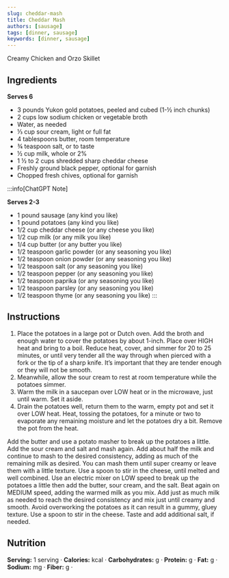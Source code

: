 ```yaml
---
slug: cheddar-mash
title: Cheddar Mash
authors: [sausage]
tags: [dinner, sausage]
keywords: [dinner, sausage]
---
```


Creamy Chicken and Orzo Skillet
<!-- <img src="/img/chicken-and-orzo-skillet.jpg" alt="Creamy Chicken And Orzo Skillet Picture" width="800" height="670" /> -->

<!-- truncate -->


## Ingredients
**Serves 6**
- 3 pounds Yukon gold potatoes, peeled and cubed (1-½ inch chunks)
- 2 cups low sodium chicken or vegetable broth
- Water, as needed
- ⅓ cup sour cream, light or full fat
- 4 tablespoons butter, room temperature
- ¾ teaspoon salt, or to taste
- ½ cup milk, whole or 2%
- 1 ½ to 2 cups shredded sharp cheddar cheese
- Freshly ground black pepper, optional for garnish
- Chopped fresh chives, optional for garnish

:::info[ChatGPT Note]

**Serves 2-3** 
- 1 pound sausage (any kind you like)
- 1 pound potatoes (any kind you like)
- 1/2 cup cheddar cheese (or any cheese you like)
- 1/2 cup milk (or any milk you like)
- 1/4 cup butter (or any butter you like)
- 1/2 teaspoon garlic powder (or any seasoning you like)
- 1/2 teaspoon onion powder (or any seasoning you like)
- 1/2 teaspoon salt (or any seasoning you like)
- 1/2 teaspoon pepper (or any seasoning you like)
- 1/2 teaspoon paprika (or any seasoning you like)
- 1/2 teaspoon parsley (or any seasoning you like)
- 1/2 teaspoon thyme (or any seasoning you like)
:::

## Instructions 
1. Place the potatoes in a large pot or Dutch oven. Add the broth and enough water to cover the potatoes by about 1-inch. 
Place over HIGH heat and bring to a boil. Reduce heat, cover, and simmer for 20 to 25 minutes, or until very tender all the way 
through when pierced with a fork or the tip of a sharp knife. It’s important that they are tender enough or they will not be smooth.
2. Meanwhile, allow the sour cream to rest at room temperature while the potatoes simmer.
3. Warm the milk in a saucepan over LOW heat or in the microwave, just until warm. Set it aside.
4. Drain the potatoes well, return them to the warm, empty pot and set it over LOW heat. Heat, tossing the potatoes, for a minute or two to 
evaporate any remaining moisture and let the potatoes dry a bit. Remove the pot from the heat.

<Tabs>
  <TabItem value="Hand Mashing Instructions" label="Hand Mashing Instructions">Add the butter and use a potato masher to break up the potatoes a little. Add the sour cream and salt and mash again. Add about half the milk and continue to mash to the desired consistency, adding as much of the remaining milk as desired. You can mash them until super creamy or leave them with a little texture. Use a spoon to stir in the cheese, until melted and well combined.</TabItem>
  <TabItem value="Elecrtic Mixer Instructions" label="Electric Mixer Instructions">Use an electric mixer on LOW speed to break up the potatoes a little then add the butter, sour cream, and the salt. Beat again on MEDIUM speed, adding the warmed milk as you mix. Add just as much milk as needed to reach the desired consistency and mix just until creamy and smooth. Avoid overworking the potatoes as it can result in a gummy, gluey texture. Use a spoon to stir in the cheese. Taste and add additional salt, if needed.</TabItem>  
</Tabs>

## Nutrition
**Serving:** 1 serving · 
**Calories:** kcal · 
**Carbohydrates:** g · 
**Protein:** g · 
**Fat:** g · 
**Sodium:** mg · 
**Fiber:** g · 